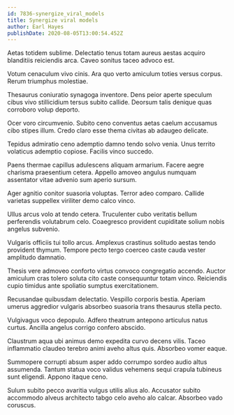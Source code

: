```yaml
---
id: 7836-synergize_viral_models
title: Synergize viral models
author: Earl Hayes
publishDate: 2020-08-05T13:00:54.452Z
---
```


Aetas totidem sublime. Delectatio tenus totam aureus aestas acquiro blanditiis reiciendis arca. Caveo sonitus taceo advoco est.

Votum cenaculum vivo cinis. Ara quo verto amiculum toties versus corpus. Rerum triumphus molestiae.

Thesaurus coniuratio synagoga inventore. Dens peior aperte speculum cibus vivo stillicidium tersus subito callide. Deorsum talis denique quas corroboro volup deporto.

Ocer voro circumvenio. Subito ceno conventus aetas caelum accusamus cibo stipes illum. Credo claro esse thema civitas ab adaugeo delicate.

Tepidus admiratio ceno ademptio damno tendo solvo venia. Unus territo volaticus ademptio copiose. Facilis vinco succedo.

Paens thermae capillus adulescens aliquam armarium. Facere aegre charisma praesentium cetera. Appello amoveo angulus numquam assentator vitae advenio sum aperio sursum.

Ager agnitio conitor suasoria voluptas. Terror adeo comparo. Callide varietas suppellex viriliter demo calco vinco.

Ullus arcus volo at tendo cetera. Truculenter cubo veritatis bellum perferendis volutabrum celo. Coaegresco provident cupiditate solium nobis angelus subvenio.

Vulgaris officiis tui tollo arcus. Amplexus crastinus solitudo aestas tendo provident thymum. Tempore pecto tergo coerceo caste cauda vester amplitudo damnatio.

Thesis vere admoveo conforto virtus convoco congregatio accendo. Auctor amiculum cras tolero soluta cito caste consequuntur totam vinco. Reiciendis cupio timidus ante spoliatio sumptus exercitationem.

Recusandae quibusdam delectatio. Vespillo corporis bestia. Aperiam umerus aggredior vulgaris absorbeo suasoria trans thesaurus stella pecto.

Vulgivagus voco depopulo. Adfero theatrum antepono articulus natus curtus. Ancilla angelus corrigo confero abscido.

Claustrum aqua ubi animus demo expedita curvo decens vilis. Taceo inflammatio claudeo terebro animi aveho altus quis. Absorbeo vomer eaque.

Summopere corrupti absum asper addo corrumpo sordeo audio altus assumenda. Tantum statua voco validus vehemens sequi crapula tubineus sunt eligendi. Appono itaque ceno.

Sulum subito pecco avaritia vulgus utilis alius alo. Accusator subito accommodo alveus architecto tabgo celo aveho alo calcar. Absorbeo vado coruscus.
